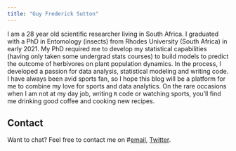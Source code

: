 ---
title: "Guy Frederick Sutton"
---

I am a 28 year old scientific researcher living in South Africa. I graduated with a PhD in Entomology (insects) from Rhodes University (South Africa) in early 2021. My PhD required me to develop my statistical capabilities (having only taken some undergrad stats courses) to build models to predict the outcome of herbivores on plant population dynamics. In the process, I developed a passion for data analysis, statistical modeling and writing code. I have always been avid sports fan, so I hope this blog will be a platform for me to combine my love for sports and data analytics. On the rare occasions when I am not at my day job, writing `R` code or watching sports, you'll find me drinking good coffee and cooking new recipes. 

## Contact

Want to chat? Feel free to contact me on #[email](mailto:guysutton41@gmail.com), [Twitter](https://twitter.com/Guy_F_Sutton). 